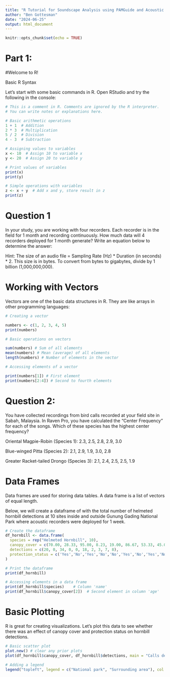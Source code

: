 ```yaml
---
title: "R Tutorial for Soundscape Analysis using PAMGuide and Acoustic Indices"
author: "Ben Gottesman"
date: "2024-06-25"
output: html_document
---
```


```r
knitr::opts_chunk$set(echo = TRUE)
```

# Part 1:

#Welcome to R!

Basic R Syntax

Let's start with some basic commands in R. Open RStudio and try the following in the console:

```r

# This is a comment in R. Comments are ignored by the R interpreter.
# You can write notes or explanations here.

# Basic arithmetic operations
1 + 1  # Addition
2 * 3  # Multiplication
5 / 2  # Division
4 - 3  # Subtraction

# Assigning values to variables
x <- 10  # Assign 10 to variable x
y <- 20  # Assign 20 to variable y

# Print values of variables
print(x)
print(y)

# Simple operations with variables
z <- x + y  # Add x and y, store result in z
print(z)
```

# Question 1

In your study, you are working with four recorders. Each recorder is in the field for 1 month and recording continuously. How much data will 4 recorders deployed for 1 month generate? Write an equation below to determine the answer:

Hint: The size of an audio file = Sampling Rate (Hz) \* Duration (in seconds) \* 2. This size is in bytes. To convert from bytes to gigabytes, divide by 1 billion (1,000,000,000).

# Working with Vectors

Vectors are one of the basic data structures in R. They are like arrays in other programming languages:

```r
# Creating a vector

numbers <- c(1, 2, 3, 4, 5) 
print(numbers)

# Basic operations on vectors

sum(numbers) # Sum of all elements 
mean(numbers) # Mean (average) of all elements 
length(numbers) # Number of elements in the vector

# Accessing elements of a vector

print(numbers[1]) # First element 
print(numbers[2:4]) # Second to fourth elements 
```

# Question 2:

You have collected recordings from bird calls recorded at your field site in Sabah, Malaysia. In Raven Pro, you have calculated the "Center Frequency" for each of the songs. Which of these species has the highest center frequency?

Oriental Magpie-Robin (Species 1): 2.3, 2.5, 2.8, 2.9, 3.0

Blue-winged Pitta (Species 2): 2.1, 2.9, 1.9, 3.0, 2.8

Greater Racket-tailed Drongo (Species 3): 2.1, 2.4, 2.5, 2.5, 1.9

# Data Frames

Data frames are used for storing data tables. A data frame is a list of vectors of equal length.

Below, we will create a dataframe of with the total number of helmeted hornbill detections at 10 sites inside and outside Gunung Gading National Park where acoustic recorders were deployed for 1 week.

```r

# Create the dataframe
df_hornbill <- data.frame(
  species = rep("Helmeted Hornbill", 10),
  canopy_cover = c(70.00, 28.33, 95.00, 8.23, 19.00, 86.67, 53.33, 45.00, 61.67, 78.33),
  detections = c(20, 0, 34, 0, 0, 18, 2, 3, 7, 8),
  protection_status = c('Yes','No','Yes','No','No','Yes','No','Yes','No','Yes')
)

# Print the dataframe
print(df_hornbill)

# Accessing elements in a data frame
print(df_hornbill$species)    # Column 'name'
print(df_hornbill$canopy_cover[2])  # Second element in column 'age'
```

# Basic Plotting

R is great for creating visualizations. Let's plot this data to see whether there was an effect of canopy cover and protection status on hornbill detections.

```r

# Basic scatter plot
plot.new() # clear any prior plots 
plot(df_hornbill$canopy_cover, df_hornbill$detections, main = "Calls detected vs. canopy cover", xlab = "Canopy cover (%)", ylab = "Total calls detected", col = ifelse(df_hornbill$protection_status == "Yes", "green", "red"), pch = 16)

# Adding a legend
legend("topleft", legend = c("National park", "Surrounding area"), col = c("green", "red"), pch = 16)

```

# 
